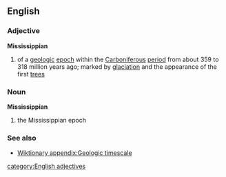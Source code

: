 ==English==
===Adjective===
{{wikipedia}}
'''Mississippian'''
#{{geology}} of a [[geologic]] [[epoch]] within the [[Carboniferous]] [[period]] from about 359 to 318 million years ago; marked by [[glaciation]] and the appearance of the first [[tree]]s
===Noun===
'''Mississippian'''
#{{geology}} the Mississippian epoch
===See also===
*[[Wiktionary appendix:Geologic timescale]]
[[category:English adjectives]]